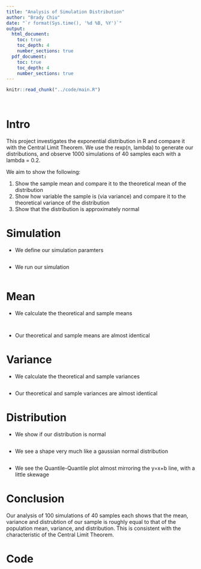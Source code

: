 ```yaml
---
title: "Analysis of Simulation Distribution"
author: "Brady Chiu"
date: "`r format(Sys.time(), '%d %B, %Y')`"
output: 
  html_document:
    toc: true
    toc_depth: 4
    number_sections: true
  pdf_document:
    toc: true
    toc_depth: 4
    number_sections: true
---
```


```r
knitr::read_chunk("../code/main.R")
```
```r
```
```r
```

# Intro

This project investigates the exponential distribution in R and compare it with the Central Limit Theorem. We use the rexp(n, lambda) to generate our distributions, and observe 1000 simulations of 40 samples each with a lambda = 0.2.

We aim to show the following:   

1.  Show the sample mean and compare it to the theoretical mean of the distribution  
2.  Show how variable the sample is (via variance) and compare it to the theoretical variance of the distribution  
3.  Show that the distribution is approximately normal  

# Simulation

* We define our simulation paramters  
```r
```

* We run our simulation  

```r
```

# Mean

* We calculate the theoretical and sample means

```r
```
```r
```

* Our theoretical and sample means are almost identical  

# Variance

* We calculate the theoretical and sample variances

```r
```

* Our theoretical and sample variances are almost identical  

# Distribution

* We show if our distribution is normal  

```r
```

* We see a shape very much like a gaussian normal distribution  

```r
```

* We see the Quantile-Quantile plot almost mirroring the y=x+b line, with a little skewage  

# Conclusion

Our analysis of 100 simulations of 40 samples each shows that the mean, variance and distrubtion of our sample is roughly equal to that of the population mean, variance, and distribution. This is consistent with the characteristic of the Central Limit Theorem.  

# Code
```r
```
```r
```
```r
```
```r
```
```r
```
```r
```
```r
```
```r
```
```r
```